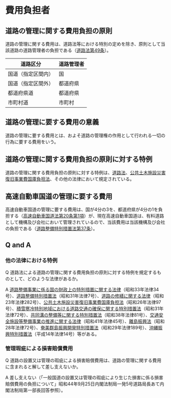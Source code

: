 # 費用負担者

## 道路の管理に関する費用負担の原則

道路の管理に関する費用は、道路法等における特別の定めを除き、原則として当該道路の道路管理者の負担である（[道路法第49条](https://elaws.e-gov.go.jp/document?lawid=327AC1000000180#Mp-At_49)）。

| 道路区分 | 道路管理者 |
| ---- | ---- |
| 国道（指定区間内） | 国 |
| 国道（指定区間外） | 都道府県 |
| 都道府県道 | 都道府県 |
| 市町村道 | 市町村 |


## 道路の管理に要する費用の意義

道路の管理に要する費用とは、およそ道路の管理権の作用として行われる一切の行為に要する費用をいう。

## 道路の管理に関する費用負担の原則に対する特例

道路の管理に関する費用負担の原則に対する特例は、[道路法](https://elaws.e-gov.go.jp/document?lawid=327AC1000000180)、[公共土木施設災害復旧事業費国庫負担法](https://elaws.e-gov.go.jp/document?lawid=326AC0000000097)、その他の法律において規定されている。

## 高速自動車国道の管理に要する費用

高速自動車国道の管理に要する費用は、国が4分の3を、都道府県が4分の1を負担する（[高速自動車国道法第20条第1項](https://elaws.e-gov.go.jp/document?lawid=332AC0000000079#Mp-At_20)）が、現在高速自動車国道は、有料道路として機構及び会社において管理されているので、当該費用は当該機構及び会社の負担である（[道路整備特別措置法第37条](https://elaws.e-gov.go.jp/document?lawid=331AC0000000007#Mp-At_37)）。

## Q and A

### 他の法律における特例

Q 道路法による道路の管理に関する費用負担の原則に対する特例を規定するものとして、どのような法律があるか。

A [道路整備事業に係る国の財政上の特別措置に関する法律](https://elaws.e-gov.go.jp/document?lawid=333AC0000000034_20230906_505AC0000000043)（昭和33年法律34号）、[道路整備特別措置法](https://elaws.e-gov.go.jp/document?lawid=331AC0000000007)（昭和31年法律7号）、[道路の修繕に関する法律](https://elaws.e-gov.go.jp/document?lawid=323AC1000000282)（昭和23年法律282号）、[公共土木施設災害復旧事業費国庫負担法](https://elaws.e-gov.go.jp/document?lawid=326AC0000000097)（昭和26年法律97号）、[積雪寒冷特別地域における道路交通の確保に関する特別措置法](https://elaws.e-gov.go.jp/document?lawid=331AC1000000072_20150801_000000000000000)（昭和31年法律72号）、[共同溝の整備等に関する特別措置法](https://elaws.e-gov.go.jp/document?lawid=338AC0000000081_20220401_502AC0000000049)（昭和38年法律81号）、[交通安全施設等整備事業の推進に関する法律](https://elaws.e-gov.go.jp/document?lawid=341AC0000000045)（昭和41年法律45号）、[離島振興法](https://elaws.e-gov.go.jp/document?lawid=328AC1000000072)（昭和28年法律72号）、[奄美群島振興開発特別措置法](https://elaws.e-gov.go.jp/document?lawid=329AC1000000189_20220617_504AC0000000068)（昭和29年法律189号）、[沖縄振興特別措置法](https://elaws.e-gov.go.jp/document?lawid=414AC0000000014)（平成14年法律14号）等がある。

### 管理瑕疵による損害賠償費用

Q 道路の設置又は管理の瑕疵による損害賠償費用は、道路の管理に関する費用に含まれると解して差し支えないか。

A 差し支えない（「一般国道の設置又は管理の瑕疵により生じた損害に係る損害賠償費用の負担について」昭和44年9月25日内閣法制局一発5号道路局長あて内閣法制局第一部長回答参照）。
